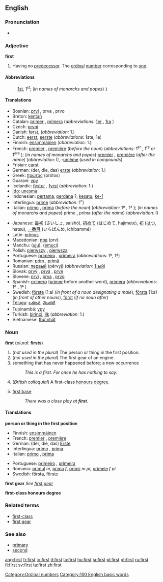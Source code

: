 ==English==

{{rank|know|much|after|96|first|down|good|never}}

===Pronunciation===
*{{audio|en-us-first.ogg|Audio (US)}}

===Adjective===
'''first'''

# Having no [[predecessor]]. The [[ordinal]] [[number]] corresponding to [[one]].

====Abbreviations====
:[[1st]], 1<sup>st</sup>; (''in names of monarchs and popes'') <tt>I</tt>

====Translations====
{{top}}
*Bosnian: [[prvi]] {{m}}, prva {{f}}, prvo {{n}}
*Breton: [[kentañ]]
*Catalan: [[primer]] {{m}}, [[primera]] {{f}} (''abbreviations:'' [[1er]] {{m}}, [[1ra]] {{f}})
*Czech: [[první]] {{m,f,n}}
*Danish: [[først]], (''abbreviation:'' 1.)
*Dutch: [[eerst]], [[eerste]] (''abbreviations:'' 1ste, 1e)
*Finnish: [[ensimmäinen]] (''abbreviation:'' 1.)
*French: [[premier]] {{m}}, [[première]] {{f}} (''before the noun'') (''abbreviations:'' 1<sup>er</sup> {{m}}, 1<sup>re</sup> ''or'' 1<sup>ère</sup> {{f}}); (''in names of monarchs and popes'') [[premier]] {{m}}, [[première]] {{f}} (''after the name'') (''abbreviation:'' I), -[[unième]] (''used in compounds'')
*Frisian: [[earst]]
*German: (der, die, das) [[erste]] (''abbreviation:'' 1.)
*Greek: [[πρώτος]] (prótos)
*Guarani: [[ypy]]
*Icelandic: [[fystur]] {{m}}, [[fyrst]] {{f}} (''abbreviation:'' 1.)
*[[Ido]]: [[unesma]]
*Indonesian: [[pertama]], [[perdana]] ?, [[kesatu]], [[ke-1]]
*Interlingua: [[prime]] (''abbreviation:'' 1<sup>e</sup>)
*Italian: [[primo]] {{m}}, [[prima]] {{f}} (''before the noun'') (''abbreviation:'' 1º {{m}}, 1ª {{f}}); (''in names of monarchs and popes'') primo {{m}}, prima {{f}} (''after the name'') (''abbreviation:'' I)
{{mid}}
*Japanese: [[最初]] (さいしょ, saishó), [[初めて]] (はじめて, hajímete), [[初]] ([[はつ]], hatsu), [[一番目]] (いちばんめ, ichibammé)
*Latin: [[primus]]
*Macedonian: [[прв]] (prv)
*Manchu: ([[uju]]), ([[emuci]])
*Polish: [[pierwszy]] {{m}}, [[pierwsza]] {{f}}
*Portuguese: [[primeiro]] {{m}}, [[primeira]] {{f}} (''abbreviations:'' 1º, 1ª)
*Romanian: [[prim]] {{m}}, [[primă]] {{f}}
*Russian: [[первый]] (pérvyj) (''abbreviation:'' [[1-ый]])
*Slovak: [[prvý]] {{m}}, [[prvá]] {{f}}, [[prvé]] {{n}}
*Slovene: [[prvi]] {{m}}, [[prva]] {{f}}, [[prvo]] {{n}}
*Spanish: [[primero]] {{m}} ([[primer]] before another word), [[primera]] {{f}} (''abbreviations:'' 1º {{m}}, 1ª {{f}})
*Swedish: [[förste]] (1:a) (''in front of a noun designating a male''), [[första]] (1:a) (''in front of other nouns''), [[först]] (''if no noun after'')
*[[Telugu]]: [[ఒకటవ]], [[మొదటి]]
*Tupinambá: [[ypy]]
*Turkish: [[birinci]], [[ilk]] (''abbreviation:'' 1.)
*Vietnamese: [[thứ nhất]]
{{bottom}}

===Noun===
'''first''' (''plural:'' '''firsts''')

#(''not used in the plural'') The person or thing in the first position.
#(''not used in the plural'') The first gear of an engine.
# something that has never happened before; a new occurrence
#:''This is a first. For once he has nothing to say.''
#(''British colloquial'') A first-class [[honours degree]].
#{{baseball}} [[first base]]
#: ''There was a close play at '''first'''.''


====Translations====
'''person or thing in the first position'''
{{top}}
*Finnish: [[ensimmäinen]]
*French: [[premier]] {{m}}, [[première]] {{f}}
*German: (der, die, das) [[Erste]]
*Interlingua: [[primo]] {{m}}, [[prima]] {{f}}
*Italian: [[primo]] {{m}}, [[prima]] {{f}}
{{mid}}
*Portuguese: [[primeiro]] {{m}}, [[primeira]] {{f}}
*Romania: [[primul]] ''m'', [[prima]] ''f'', [[primii]] ''m pl'', [[primele]] ''f pl''
*Swedish: [[första]], [[förste]]
{{bottom}}

'''first gear'''
''See [[first gear]]''

'''first-class honours degree'''
{{top}}
{{mid}}
{{bottom}}

===Related terms===
*[[first-class]]
*[[first gear]]

===See also===
*[[primary]]
*[[second]]

[[Category:Ordinal numbers]]
[[Category:100 English basic words]]

[[ang:first]]
[[fr:first]]
[[io:first]]
[[it:first]]
[[la:first]]
[[hu:first]]
[[ja:first]]
[[pl:first]]
[[pt:first]]
[[ru:first]]
[[fi:first]]
[[sv:first]]
[[ta:first]]
[[zh:first]]